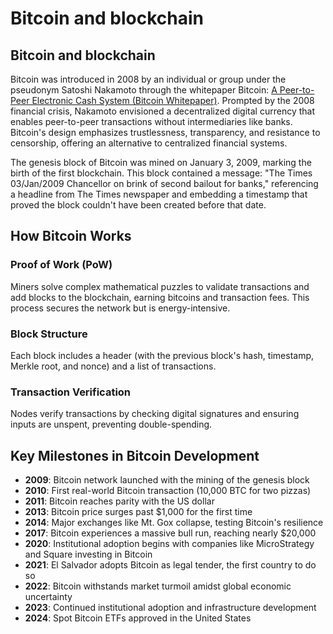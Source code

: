# Bitcoin and blockchain

## Bitcoin and blockchain
Bitcoin was introduced in 2008 by an individual or group under the pseudonym Satoshi Nakamoto through the whitepaper Bitcoin: [A Peer-to-Peer Electronic Cash System (Bitcoin Whitepaper)](https://bitcoin.org/bitcoin.pdf). Prompted by the 2008 financial crisis, Nakamoto envisioned a decentralized digital currency that enables peer-to-peer transactions without intermediaries like banks. Bitcoin's design emphasizes trustlessness, transparency, and resistance to censorship, offering an alternative to centralized financial systems.

The genesis block of Bitcoin was mined on January 3, 2009, marking the birth of the first blockchain. This block contained a message: "The Times 03/Jan/2009 Chancellor on brink of second bailout for banks," referencing a headline from The Times newspaper and embedding a timestamp that proved the block couldn't have been created before that date. 

## How Bitcoin Works

### Proof of Work (PoW)
Miners solve complex mathematical puzzles to validate transactions and add blocks to the blockchain, earning bitcoins and transaction fees. This process secures the network but is energy-intensive. <!-- 增加跳转 -->

### Block Structure
Each block includes a header (with the previous block's hash, timestamp, Merkle root, and nonce) and a list of transactions.

### Transaction Verification
Nodes verify transactions by checking digital signatures and ensuring inputs are unspent, preventing double-spending.


## Key Milestones in Bitcoin Development

- **2009**: Bitcoin network launched with the mining of the genesis block
- **2010**: First real-world Bitcoin transaction (10,000 BTC for two pizzas)
- **2011**: Bitcoin reaches parity with the US dollar
- **2013**: Bitcoin price surges past $1,000 for the first time
- **2014**: Major exchanges like Mt. Gox collapse, testing Bitcoin's resilience
- **2017**: Bitcoin experiences a massive bull run, reaching nearly $20,000
- **2020**: Institutional adoption begins with companies like MicroStrategy and Square investing in Bitcoin
- **2021**: El Salvador adopts Bitcoin as legal tender, the first country to do so
- **2022**: Bitcoin withstands market turmoil amidst global economic uncertainty
- **2023**: Continued institutional adoption and infrastructure development
- **2024**: Spot Bitcoin ETFs approved in the United States

<!-- ## Current Bitcoin Price

<BtcPriceWidget exchange="hashkey" /> -->
